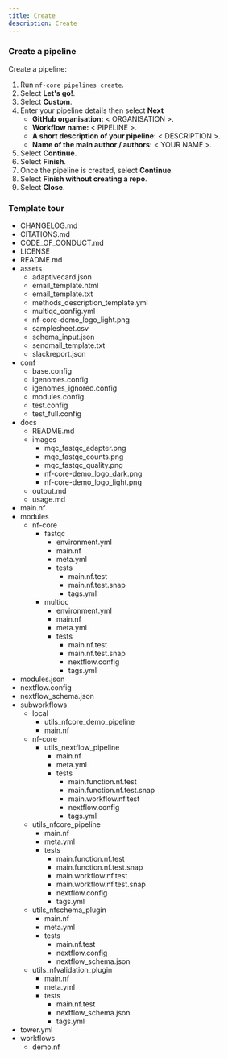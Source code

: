 ```yaml
---
title: Create
description: Create
---
```



### Create a pipeline

Create a pipeline:

<Steps>

1. Run `nf-core pipelines create`.
2. Select **Let's go!**.
3. Select **Custom**.
4. Enter your pipeline details then select **Next**
    - **GitHub organisation:** < ORGANISATION >.
    - **Workflow name:** < PIPELINE >.
    - **A short description of your pipeline:** < DESCRIPTION >.
    - **Name of the main author / authors:** < YOUR NAME >.
5. Select **Continue**.
6. Select **Finish**.
7. Once the pipeline is created, select **Continue**.
8. Select **Finish without creating a repo**.
9. Select **Close**.

</Steps>

### Template tour

<FileTree>

- CHANGELOG.md
- CITATIONS.md
- CODE_OF_CONDUCT.md
- LICENSE
- README.md
- assets
  - adaptivecard.json
  - email_template.html
  - email_template.txt
  - methods_description_template.yml
  - multiqc_config.yml
  - nf-core-demo_logo_light.png
  - samplesheet.csv
  - schema_input.json
  - sendmail_template.txt
  - slackreport.json
- conf
  - base.config
  - igenomes.config
  - igenomes_ignored.config
  - modules.config
  - test.config
  - test_full.config
- docs
  - README.md
  - images
    - mqc_fastqc_adapter.png
    - mqc_fastqc_counts.png
    - mqc_fastqc_quality.png
    - nf-core-demo_logo_dark.png
    - nf-core-demo_logo_light.png
  - output.md
  - usage.md
- main.nf
- modules
  - nf-core
    - fastqc
      - environment.yml
      - main.nf
      - meta.yml
      - tests
        - main.nf.test
        - main.nf.test.snap
        - tags.yml
    - multiqc
      - environment.yml
      - main.nf
      - meta.yml
      - tests
        - main.nf.test
        - main.nf.test.snap
        - nextflow.config
        - tags.yml
- modules.json
- nextflow.config
- nextflow_schema.json
- subworkflows
  - local
    - utils_nfcore_demo_pipeline
    - main.nf
  - nf-core
    - utils_nextflow_pipeline
      - main.nf
      - meta.yml
      - tests
        - main.function.nf.test
        - main.function.nf.test.snap
        - main.workflow.nf.test
        - nextflow.config
        - tags.yml
  - utils_nfcore_pipeline
      - main.nf
      - meta.yml
      - tests
        - main.function.nf.test
        - main.function.nf.test.snap
        - main.workflow.nf.test
        - main.workflow.nf.test.snap
        - nextflow.config
        - tags.yml
  - utils_nfschema_plugin
    - main.nf
    - meta.yml
    - tests
      - main.nf.test
      - nextflow.config
      - nextflow_schema.json
  - utils_nfvalidation_plugin
    - main.nf
    - meta.yml
    - tests
      - main.nf.test
      - nextflow_schema.json
      - tags.yml
- tower.yml
- workflows
    - demo.nf

</FileTree>
